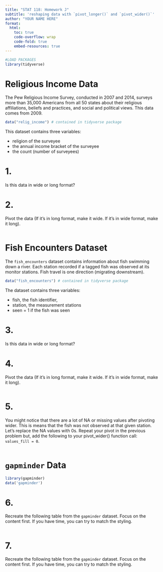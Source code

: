 ```yaml
---
title: "STAT 118: Homework J"
subtitle: 'reshaping data with `pivot_longer()` and `pivot_wider()`'
author: "YOUR NAME HERE"
format:
  html: 
    toc: true
    code-overflow: wrap
    code-fold: true
    embed-resources: true
---
```


```r
#LOAD PACKAGES 
library(tidyverse)
```

# Religious Income Data

The Pew Religious Income Survey, conducted in 2007 and 2014, surveys more than 35,000 Americans from all 50 states about their religious affiliations, beliefs and practices, and social and political views. This data comes from 2009. 

```r
data("relig_income") # contained in tidyverse package
```

This dataset contains three variables:

- religion of the surveyee
- the annual income bracket of the surveyee
- the count (number of surveyees) 

# 1.
Is this data in wide or long format? 


# 2.
Pivot the data (If it's in long format, make it wide. If it's in wide format, make it long). 

```r

```

# Fish Encounters Dataset

The `fish_encounters` dataset contains information about fish swimming down a river. Each station recorded if a tagged fish was observed at its monitor stations. Fish travel is one direction (migrating downstream). 

```r
data("fish_encounters") # contained in tidyverse package
```


The dataset contains three variables:

- fish, the fish identifier,
- station, the measurement stations
- seen = 1 if the fish was seen

# 3.
Is this data in wide or long format? 


# 4.
Pivot the data (If it's in long format, make it wide. If it's in wide format, make it long). 

```r

```

# 5.
You might notice that there are a lot of NA or missing values after pivoting wider. This is means that the fish was not observed at that given station. Let’s replace the NA values with 0s. Repeat your pivot in the previous problem but, add the following to your pivot_wider() function call: `values_fill = 0`.

```r

```

# `gapminder` Data

```r
library(gapminder)
data('gapminder')
```

# 6. 
Recreate the following table from the `gapminder` dataset. Focus on the content first. If you have time, you can try to match the styling. 

![]()

# 7. 
Recreate the following table from the `gapminder` dataset. Focus on the content first. If you have time, you can try to match the styling. 

![]()









